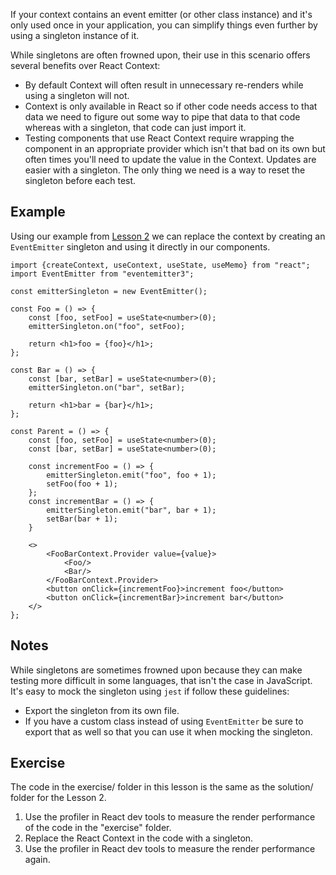If your context contains an event emitter (or other class instance) and it's only
used once in your application, you can simplify things even further by using a
singleton instance of it.

While singletons are often frowned upon, their use in this scenario offers several
benefits over React Context:

- By default Context will often result in unnecessary re-renders while using a
  singleton will not.
- Context is only available in React so if other code needs access to that data
  we need to figure out some way to pipe that data to that code whereas with a
  singleton, that code can just import it.
- Testing components that use React Context require wrapping the component in an
  appropriate provider which isn't that bad on its own but often times you'll need
  to update the value in the Context.  Updates are easier with a singleton.  The
  only thing we need is a way to reset the singleton before each test.

## Example

Using our example from [Lesson 2](/react-render-perf/lesson-02) we can replace the context
by creating an <code>EventEmitter</code> singleton and using it directly in our components.

```tsx
import {createContext, useContext, useState, useMemo} from "react";
import EventEmitter from "eventemitter3";

const emitterSingleton = new EventEmitter();

const Foo = () => {
    const [foo, setFoo] = useState<number>(0);
    emitterSingleton.on("foo", setFoo);

    return <h1>foo = {foo}</h1>;
};

const Bar = () => {
    const [bar, setBar] = useState<number>(0);
    emitterSingleton.on("bar", setBar);

    return <h1>bar = {bar}</h1>;
};

const Parent = () => {
    const [foo, setFoo] = useState<number>(0);
    const [bar, setBar] = useState<number>(0);

    const incrementFoo = () => {
        emitterSingleton.emit("foo", foo + 1);
        setFoo(foo + 1);
    };
    const incrementBar = () => {
        emitterSingleton.emit("bar", bar + 1);
        setBar(bar + 1);
    }

    <>
        <FooBarContext.Provider value={value}>
            <Foo/>
            <Bar/>
        </FooBarContext.Provider>
        <button onClick={incrementFoo}>increment foo</button>
        <button onClick={incrementBar}>increment bar</button>
    </>
};
```

## Notes

While singletons are sometimes frowned upon because they can make testing more
difficult in some languages, that isn't the case in JavaScript. It's easy to mock
the singleton using <code>jest</code> if follow these guidelines:

- Export the singleton from its own file.
- If you have a custom class instead of using <code>EventEmitter</code> be sure to export
  that as well so that you can use it when mocking the singleton.

## Exercise

The code in the exercise/ folder in this lesson is the same as the solution/ folder
for the Lesson 2.

1. Use the profiler in React dev tools to measure the render performance of the
code in the "exercise" folder.
2. Replace the React Context in the code with a singleton.
3. Use the profiler in React dev tools to measure the render performance again.
